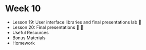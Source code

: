 
# Week 10

- Lesson 19: <Link to="/week-10/lesson-19">User interface libraries and final presentations lab 🧪</Link>
- Lesson 20: <Link to="/week-10/lesson-20">Final presentations 🎉 🍾</Link>
- Useful Resources
- Bonus Materials
- Homework
